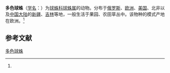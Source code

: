 {{Speciesbox
| name = 多色球蛛
| image = Theridion.varians.2.jpg
| status = 
| status_system = 
| genus = Theridion
| species = varians
| authority = (Hahn, 1831)<ref name='id13122'>{{cite web| url =http://www.bioinfo.cn/db05/BjdwSpecies.php?action=view&id=13122| title =多色球蛛| work =《中国动物物种编目数据库》| publisher =中国科学院微生物研究所| author =中国科学院动物研究所| accessdate =2009-04-28| deadurl =yes| archiveurl =https://web.archive.org/web/20160305072443/http://www.bioinfo.cn/db05/BjdwSpecies.php?action=view&id=13122| archivedate =2016-03-05}}</ref>
}}

'''多色球蛛'''（[[学名|学名]]：{{lang|la|''Theridion varians''}}）为[[球蛛科|球蛛科]][[球蛛属|球蛛属]]的动物。分布于[[俄罗斯|俄罗斯]]、[[欧洲|欧洲]]、[[美国|美国]]、北非以及[[中国大陆|中国大陆]]的[[新疆|新疆]]、[[吉林|吉林]]等地，一般生活于果园、农田草丛中。该物种的模式产地在欧洲。<ref name='id13122'/>

== 参考文献 ==
{{reflist}}

{{Wikispecies|Theridion varians}}
{{Taxonbar|from=Q1313532}}

[[Category:球蛛属|多色球蛛]]


{{蜘蛛小作品}}